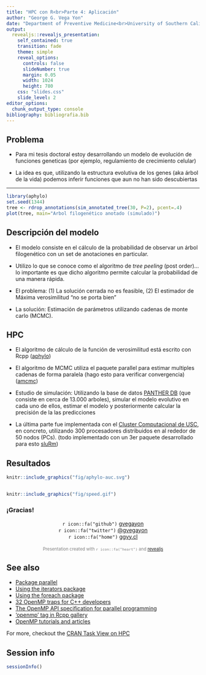 ```yaml
---
title: "HPC con R<br>Parte 4: Aplicación"
author: "George G. Vega Yon"
date: "Department of Preventive Medicine<br>University of Southern California<br>4 de Enero, 2019"
output:
  revealjs::revealjs_presentation:
    self_contained: true
    transition: fade
    theme: simple
    reveal_options:
      controls: false
      slideNumber: true
      margin: 0.05
      width: 1024
      height: 780
    css: "slides.css"
    slide_level: 2
editor_options: 
  chunk_output_type: console
bibliography: bibliografia.bib
---
```


## Problema

*   Para mi tesis doctoral estoy desarrollando un modelo de evolución de funciones
    geneticas (por ejemplo, regulamiento de crecimiento celular)
    
*   La idea es que, utilizando la estructura evolutiva de los genes (aka árbol de la
    vida) podemos inferir funciones que aun no han sido descubiertas
    
---    

```r
library(aphylo)
set.seed(1344)
tree <- rdrop_annotations(sim_annotated_tree(30, P=2), pcent=.4)
plot(tree, main="Arbol filogenético anotado (simulado)")
```
    
## Descripción del modelo

*   El modelo consiste en el cálculo de la probabilidad de observar un árbol 
    filogenético con un set de anotaciones en particular.
    
*   Utilizo lo que se conoce como el algoritmo de *tree peeling* (post order)...
    lo importante es que dicho algoritmo permite calcular la probabilidad de una
    manera rápida.
    
*   El problema: (1) La solución cerrada no es feasible, (2) El estimador de
    Máxima verosimilitud "no se porta bien"
    
*   La solución: Estimación de parámetros utilizando cadenas de monte carlo (MCMC).

## HPC

*   El algoritmo de cálculo de la función de verosimilitud está escrito con Rcpp
    ([aphylo](https://github.com/USCBiostats/aphylo))

*   El algoritmo de MCMC utiliza el paquete parallel para estimar multiples cadenas
    de forma paralela (hago esto para verificar convergencia) ([amcmc](https://github.com/USCBiostats/amcmc))
    
*   Estudio de simulación: Utilizando la base de datos [PANTHER DB](http://pantherdb.org/)
    (que consiste en cerca de 13.000 arboles), simular el modelo evolutivo en cada
    uno de ellos, estimar el modelo y posteriormente calcular la precisión de la
    las predicciones
    
*   La última parte fue implementada con el [Cluster Computacional de USC](https://hpcc.usc.edu),
    en concreto, utilizando 300 procesadores distribuidos en al rededor de 50
    nodos (PCs). (todo implementado con un 3er paquete desarrollado para esto
    [sluRm](https://github.com/USCBiostats/sluRm))
    
## Resultados

```r
knitr::include_graphics("fig/aphylo-auc.svg")
```


## {style="text-align:center!important;"}

```r
knitr::include_graphics("fig/speed.gif")
```

### ¡Gracias!

<p style="text-align:center!important;">
`r icon::fa("github")`  [gvegayon](https://github.com/gvegayon/) <br>
`r icon::fa("twitter")`  [\@gvegayon](https://twitter.com/gvegayon) <br>
`r icon::fa("home")`  [ggvy.cl](https://ggvy.cl)<br><br>
<text style="color:gray;font-size:80%">Presentation created with `r icon::fa("heart")` and [revealjs](https:cran.r-project.org/package=revealjs)</text>
</p>

## See also

*   [Package parallel](https://stat.ethz.ch/R-manual/R-devel/library/parallel/doc/parallel.pdf) 
*   [Using the iterators package](https://cran.r-project.org/web/packages/iterators/vignettes/iterators.pdf)
*   [Using the foreach package](https://cran.r-project.org/web/packages/foreach/vignettes/foreach.pdf)
*   [32 OpenMP traps for C++ developers](https://software.intel.com/en-us/articles/32-openmp-traps-for-c-developers)
*   [The OpenMP API specification for parallel programming](http://www.openmp.org/)
*   ['openmp' tag in Rcpp gallery](gallery.rcpp.org/tags/openmp/)
*   [OpenMP tutorials and articles](http://www.openmp.org/resources/tutorials-articles/)

For more, checkout the [CRAN Task View on HPC](https://cran.r-project.org/web/views/HighPerformanceComputing.html){target="_blank"}

## Session info

```r
sessionInfo()
```
